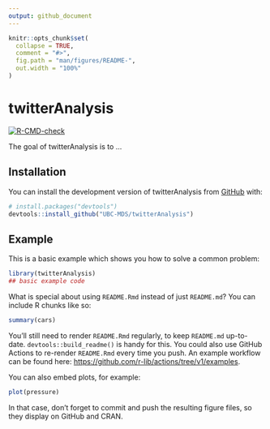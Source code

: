 ```yaml
---
output: github_document
---
```


<!-- README.md is generated from README.Rmd. Please edit that file -->

```r
knitr::opts_chunk$set(
  collapse = TRUE,
  comment = "#>",
  fig.path = "man/figures/README-",
  out.width = "100%"
)
```

# twitterAnalysis

<!-- badges: start -->
[![R-CMD-check](https://github.com/UBC-MDS/twitterAnalysis/actions/workflows/R-CMD-check.yaml/badge.svg)](https://github.com/UBC-MDS/twitterAnalysis/actions/workflows/R-CMD-check.yaml)
<!-- badges: end -->

The goal of twitterAnalysis is to ...

## Installation

You can install the development version of twitterAnalysis from [GitHub](https://github.com/) with:

``` r
# install.packages("devtools")
devtools::install_github("UBC-MDS/twitterAnalysis")
```

## Example

This is a basic example which shows you how to solve a common problem:

```r
library(twitterAnalysis)
## basic example code
```

What is special about using `README.Rmd` instead of just `README.md`? You can include R chunks like so:

```r
summary(cars)
```

You'll still need to render `README.Rmd` regularly, to keep `README.md` up-to-date. `devtools::build_readme()` is handy for this. You could also use GitHub Actions to re-render `README.Rmd` every time you push. An example workflow can be found here: <https://github.com/r-lib/actions/tree/v1/examples>.

You can also embed plots, for example:

```r
plot(pressure)
```

In that case, don't forget to commit and push the resulting figure files, so they display on GitHub and CRAN.
